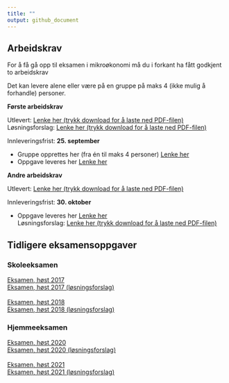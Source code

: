 ```yaml
---
title: ""
output: github_document
---
```


## Arbeidskrav 

For å få gå opp til eksamen i mikroøkonomi må du i forkant ha fått godkjent to arbeidskrav

Det kan levere alene eller være på en gruppe på maks 4 (ikke mulig å forhandle) personer.

**Første arbeidskrav**

Utlevert: [Lenke her (trykk download for å laste ned PDF-filen)](https://github.com/joernih/BOEA203Mikrooekonomi/blob/main/inst/arbeidskrav/Arbeidskrav%201.pdf)
<br>
Løsningsforslag: [Lenke her (trykk download for å laste ned PDF-filen)](https://github.com/joernih/BOEA203Mikrooekonomi/blob/main/inst/arbeidskrav/Arbeidskrav%201_losning.pdf)

Innleveringsfrist: **25. september** 
 
- Gruppe opprettes her (fra én til maks 4 personer) [Lenke her](https://hvl.instructure.com/courses/23179/groups)
- Oppgave leveres her [Lenke her](https://hvl.instructure.com/courses/23179/assignments/58706)

**Andre arbeidskrav**

Utlevert: [Lenke her (trykk download for å laste ned PDF-filen)](https://github.com/joernih/BOEA203Mikrooekonomi/blob/main/inst/arbeidskrav/Arbeidskrav%202.pdf)
<br>

Innleveringsfrist: **30. oktober**

- Oppgave leveres her [Lenke her](https://hvl.instructure.com/courses/23179/assignments/59620)
<br>
Løsningsforslag: [Lenke her (trykk download for å laste ned PDF-filen)](https://github.com/joernih/BOEA203Mikrooekonomi/blob/main/inst/arbeidskrav/Arbeidskrav%202_losning.pdf)

## Tidligere eksamensoppgaver
### Skoleeksamen
[Eksamen, høst 2017](https://github.com/joernih/BOEA203Mikrooekonomi/blob/main/inst/eksamensoppgaver/Eksamen_Host_2017.pdf)
<br>
[Eksamen, høst 2017 (løsningsforslag)](https://github.com/joernih/BOEA203Mikrooekonomi/blob/main/inst/eksamensoppgaver/Losning_Eksamen_Host_2017.pdf)
<br>
<br>
[Eksamen, høst 2018](https://github.com/joernih/BOEA203Mikrooekonomi/blob/main/inst/eksamensoppgaver/Eksamen_Host%202018.pdf)
<br>
[Eksamen, høst 2018 (løsningsforslag)](https://github.com/joernih/BOEA203Mikrooekonomi/blob/main/inst/eksamensoppgaver/Losning_Eksamen_Host_2018.pdf)

### Hjemmeeksamen
[Eksamen, høst 2020](https://github.com/joernih/BOEA203Mikrooekonomi/blob/main/inst/eksamensoppgaver/Eksamen_B%C3%98A203%20(Mikro%C3%B8konomi%201)_H%C3%B8st%202021.pdf)
<br>
[Eksamen, høst 2020 (løsningsforslag)](https://github.com/joernih/BOEA203Mikrooekonomi/blob/main/inst/eksamensoppgaver/Sensorveiledning%20-%20eksamen%20B%C3%98A203%20(Mikro%C3%B8konomi%201)_h%C3%B8sten%202020.pdf)
<br>
<br>
[Eksamen, høst 2021](https://github.com/joernih/BOEA203Mikrooekonomi/blob/main/inst/eksamensoppgaver/Eksamen_B%C3%98A203%20(Mikro%C3%B8konomi%201)_H%C3%B8st%202020.pdf)
<br>
[Eksamen, høst 2021 (løsningsforslag)](https://github.com/joernih/BOEA203Mikrooekonomi/blob/main/inst/eksamensoppgaver/L%C3%B8sningsforslag_Eksamen_B%C3%98A203%20(Mikro%C3%B8konomi%201)_H%C3%B8st%202021.pdf)

